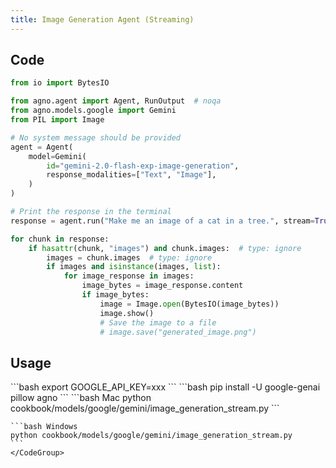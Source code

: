 ```yaml
---
title: Image Generation Agent (Streaming)
---
```


## Code

```python cookbook/models/google/gemini/image_generation_stream.py
from io import BytesIO

from agno.agent import Agent, RunOutput  # noqa
from agno.models.google import Gemini
from PIL import Image

# No system message should be provided
agent = Agent(
    model=Gemini(
        id="gemini-2.0-flash-exp-image-generation",
        response_modalities=["Text", "Image"],
    )
)

# Print the response in the terminal
response = agent.run("Make me an image of a cat in a tree.", stream=True)

for chunk in response:
    if hasattr(chunk, "images") and chunk.images:  # type: ignore
        images = chunk.images  # type: ignore
        if images and isinstance(images, list):
            for image_response in images:
                image_bytes = image_response.content
                if image_bytes:
                    image = Image.open(BytesIO(image_bytes))
                    image.show()
                    # Save the image to a file
                    # image.save("generated_image.png")
```

## Usage

<Steps>
  <Snippet file="create-venv-step.mdx" />

  <Step title="Set your API key">
    ```bash
    export GOOGLE_API_KEY=xxx
    ```
  </Step>

  <Step title="Install libraries">
    ```bash
    pip install -U google-genai pillow agno
    ```
  </Step>

  <Step title="Run Agent">
    <CodeGroup>
    ```bash Mac
    python cookbook/models/google/gemini/image_generation_stream.py
    ```

    ```bash Windows
    python cookbook/models/google/gemini/image_generation_stream.py
    ```
    </CodeGroup>
  </Step>
</Steps>